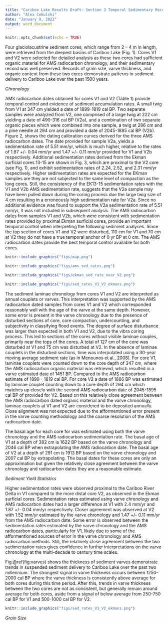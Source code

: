 ```yaml
---
title: "Cariboo Lake Results Draft: Section 3 Temporal Sedimentary Record"
author: "Alex Cebulski"
date: "January 9, 2022"
output: word_document
---
```


```r
knitr::opts_chunk$set(echo = TRUE)
```

Four glaciolacustrine sediment cores, which range from 2 – 4 m in length, were retrieved from the deepest basins of Cariboo Lake (Fig. 1). Cores V1 and V2 were selected for detailed analysis as these two cores had sufficient organic material for AMS radiocarbon chronology, and their sedimentary record was well preserved. Records of grain size, varve thickness, and organic content from these two cores demonstrate patterns in sediment delivery to Cariboo Lake over the past 1500 years. 

*Chronology*

AMS radiocarbon dates obtained for cores V1 and V2 (Table 1) provide temporal control and evidence of sediment accumulation rates. A small twig from V1 at 347 cm yielded a date of 1899-1819 cal BP. Two separate samples were analyzed from V2, one comprised of a large twig at 222 cm yielding a date of 490-316 cal BP (V2a), and a combination of two separate organic pieces which were combined into one sample, a twig at 286 cm and a pine needle at 294 cm and provided a date of 2045-1895 cal BP (V2b). Figure 2, shows the dating calibration curves derived for the three AMS radiocarbon dates. The date provided for sample V2a, yields a sedimentation rate of 5.51 mm/yr, which is much higher, relative to the rates of 1.87 +/- 0.04 mm/yr and 1.47 +/- 0.11 mm/yr provided for V1 and V2b respectively. Additional sedimentation rates derived from the Ekman surficial cores 13-15 are shown in Fig. 3, which are proximal to the V2 core (see Fig. 1), and exhibit sedimentation rates of 2.24, 2.52, and 2.31 mm/yr respectively. Higher sedimentation rates are expected for the EKman samples are they are not subjected to the same level of compaction as the long cores. Still, the consistency of the EK13-15 sedimentation rates with the V1 and V2b AMS sedimentation rate, suggests that the V2a sample may have been pulled down during the coring process due the large twig size of 4 cm resulting in a erroneously high sedimentation rate for V2a. Since no additional evidence was found to support the V2a sedimentation rate of 5.51 mm/yr, it was not included in subsequent analysis. The AMS radiocarbon dates from samples V1 and V2b, which were consistent with sedimentation rates provided by proximal Ekman surficial cores, provide an important temporal control when interpreting the following sediment analyses. Since the top section of cores V1 and V2 were disturbed, 110 cm for V1 and 70 cm at V2 they do not have a true temporal anchor of 0 yr BP at 0 cm. The AMS radiocarbon dates provide the best temporal control available for both cores.

```r
knitr::include_graphics("figs/map.png")
```

```r
knitr::include_graphics("figs/ams_sed_rates.png")
```

```r
knitr::include_graphics("figs/ekman_sed_rate_near_V2.png")
```

```r
knitr::include_graphics("figs/sed_rates_V1_V2_ekmans.png")
```

The sediment laminae chronology from cores V1 and V2 are interpreted as annual couplets or varves. This interpretation was supported by the AMS radiocarbon dated samples from cores V1 and V2 which corresponded reasonably well with the age of the varve at the same depth. However, some error is present in the varve chronology due to the presence of disturbed sections of core, core compaction, undercounting, and subjectivity in classifying flood events. The degree of surface disturbance was larger than expected in both V1 and V2, due to the vibra coring process. This led to sections of the cores without visible laminae couples, primarily near the tops of the cores. A total of 127 cm of the core was disturbed at V1 and 75 cm was disturbed at V2. In the absence of laminae couplets in the disturbed sections, time was interpolated using a 30-year moving average sediment rate (as in Menounos et al., 2008). For core V1, laminae couplets were counted down to the core depth of 347 cm, where the AMS radiocarbon organic material was retrieved, which resulted in a varve estimated date of 1451 BP. Compared to the AMS radiocarbon estimate of 1899 - 1819 cal BP. For core V2 a date of 1886 BP was estimated by laminae couplet counting down to a core depth of 294 cm which matches up closely with the second AMS radiocarbon date of 2045-1895 cal BP of provided for V2. Based on this relatively close agreement between the AMS radiocarbon dated organic material and the varve chronology, laminae couplets at V1 and V2 are considered to be deposited annually. Close alignment was not expected due to the afformentioned error present in the varve counting methodology and the coarse resolution of the AMS radiocarbon date. 

The basal age for each core for was estimated using both the varve chronology and the AMS radiocarbon sedimentation rate. The basal age of V1 at a depth of 382 cm is 1622 BP based on the varve chronology and 2046 cal BP when extrapolating the AMS radiocarbon date. The basal age of V2 at a depth of 291 cm is 1913 BP based on the varve chronology and 2007 cal BP by extrapolating. The basal dates for these cores are only an approximation but given the relatively close agreement between the varve chronology and radiocarbon dates they are a reasonable estimate. 

*Sediment Yield Statistics* 

Higher sedimentation rates were observed proximal to the Cariboo River Delta in V1 compared to the more distal core V2, as observed in the Ekman surficial cores. Sedimentation rates estimated using varve chronology and AMS radiocarbon dates had a larger difference at V1 with 2.4 mm/yr and 1.87 +/- 0.04 mm/yr respectively. Closer agreement was observed at V2 with 1.52 mm/yr estimated by the varve chronology and 1.47 +/- 0.11 mm/yr from the AMS radiocarbon date. Some error is observed between the sedimentation rates estimated by the varve chronology and the AMS radiocarbon dates, particularly for V1, likely due to some of the afformentioned sources of error in the varve chronology and AMS radiocarbon methods. Still, the relatively close agreement between the two sedimentation rates gives confidence in further interpretations on the varve chronology at the multi-decade to century time scales. 

Fig.\@ref(fig:varves) shows the thickness of sediment varves demonstrate trends in suspended sediment delivery to Cariboo Lake over the past two millennium. The strongest signal in varve thickness occurs between 1250-2000 cal BP where the varve thickness is consistently above average for both cores during this time period. After this, trends in varve thickness between the two cores are not as consistent, but generally remain around average for both cores, aside from a signal of below average from 250-750 cal BP for V1 and 500-1000 cal BP for V2. 

```r
knitr::include_graphics("figs/sed_rates_V1_V2_ekmans.png")
```

*Grain Size*

